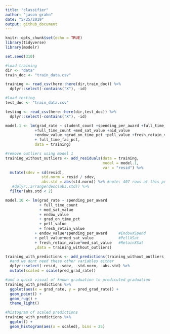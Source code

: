 ```yaml
---
title: "classifier"
author: "jason grahn"
date: "5/25/2019"
output: github_document
---
```


```r
knitr::opts_chunk$set(echo = TRUE)
library(tidyverse)
library(modelr)

set.seed(310)
```

```r
#load training
dir <- "data"
train_doc <- "train_data.csv"

training <- read_csv(here::here(dir,train_doc)) %>% 
  dplyr::select(-contains("X"), -id)

#load testing
test_doc <- "train_data.csv"

testing <- read_csv(here::here(dir,test_doc)) %>% 
  dplyr::select(-contains("X"), -id)
```

```r
model.1 <- lm(grad_rate ~ student_count +spending_per_award +full_time_pct
             +full_time_count +med_sat_value +aid_value
             +endow_value +grad_on_time_pct +pell_value +fresh_retain_value
             + full_time_fac_pct,
             data = training)

#remove outliers using model 1
training_without_outliers <- add_residuals(data = training,
                                           model = model.1,
                                           var = "resid") %>% 
  mutate(sdev = sd(resid),
                std.norm = resid / sdev,
                abs.std = abs(std.norm)) %>% #note: 407 rows at this point
   #dplyr::arrange(desc(abs.std)) %>% 
  filter(abs.std < 2)
```


```r
model.10 <- lm(grad_rate ~ spending_per_award 
               + full_time_count
               + med_sat_value
               + endow_value
               + grad_on_time_pct
               + pell_value
               + fresh_retain_value
             + endow_value*spending_per_award     #EndowXSpend
             + pell_value*med_sat_value           #PellXSat
             + fresh_retain_value*med_sat_value   #RetainXSat
             ,data = training_without_outliers)
```

```r
training_with_predictions <- add_predictions(training_without_outliers, model.10, var = "pred_grad_rate") %>% 
  #and we dont need these other variables either
  dplyr::select(-resid, -sdev, -std.norm, -abs.std) %>% 
  mutate(scaled = scale(pred_grad_rate))

#and a quick visual of known graduation to predicuted graduation
training_with_predictions %>% 
  ggplot(aes(x = grad_rate, y = pred_grad_rate)) +
  geom_point() + 
  geom_rug() +
  theme_light()

#histogram of scaled predictions
training_with_predictions %>% 
  ggplot() +
  geom_histogram(aes(x = scaled), bins = 25)
```


